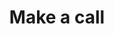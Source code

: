 ---
title: "Make a call"
openapi: "POST /api/v1/calls"
description: "Creates a new outbound call in the callX"
---